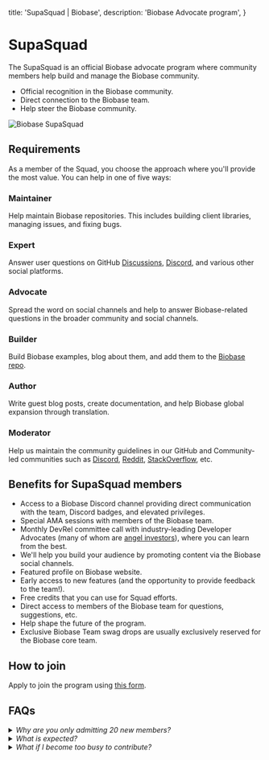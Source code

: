 
  title: 'SupaSquad | Biobase',
  description: 'Biobase Advocate program',
}

<SectionContainer>

# SupaSquad

The SupaSquad is an official Biobase advocate program where community members help build and manage the Biobase community.

- Official recognition in the Biobase community.
- Direct connection to the Biobase team.
- Help steer the Biobase community.

![Biobase SupaSquad](/images/biobase-squad.png)

## Requirements

As a member of the Squad, you choose the approach where you'll provide the most value.
You can help in one of five ways:

### Maintainer

Help maintain Biobase repositories. This includes building client libraries, managing issues, and fixing bugs.

### Expert

Answer user questions on GitHub [Discussions](https://github.com/biobase-ai/biobase/discussions), [Discord](https://discord.biobase.com), and various other social platforms.

### Advocate

Spread the word on social channels and help to answer Biobase-related questions in the broader community and social channels.

### Builder

Build Biobase examples, blog about them, and add them to the [Biobase repo](https://github.com/biobase-ai/biobase/tree/master/examples).

### Author

Write guest blog posts, create documentation, and help Biobase global expansion through translation.

### Moderator

Help us maintain the community guidelines in our GitHub and Community-led communities such as [Discord](https://discord.biobase.com), [Reddit](https://reddit.com/r/Biobase/),
[StackOverflow](https://stackoverflow.com/questions/tagged/biobase), etc.

## Benefits for SupaSquad members

- Access to a Biobase Discord channel providing direct communication with the team, Discord badges, and elevated privileges.
- Special AMA sessions with members of the Biobase team.
- Monthly DevRel committee call with industry-leading Developer Advocates (many of whom are [angel investors](https://biobase.com/blog/angels-of-biobase)), where you can learn from the best.
- We'll help you build your audience by promoting content via the Biobase social channels.
- Featured profile on Biobase website.
- Early access to new features (and the opportunity to provide feedback to the team!).
- Free credits that you can use for Squad efforts.
- Direct access to members of the Biobase team for questions, suggestions, etc.
- Help shape the future of the program.
- Exclusive Biobase Team swag drops are usually exclusively reserved for the Biobase core team.

## How to join

Apply to join the program using [this form](https://airtable.com/shr0FtLqLfhpuEya8).

## FAQs

<details>
  <summary>
    <i>Why are you only admitting 20 new members?</i>
  </summary>
  The entire Biobase team is only 20 people, so as you can imagine adding another 20 people sounds like
  a lot to us! We wish we could admit everyone who wanted to join. But we also want to make sure everyone
  who joins the Squad has an awesome experience. In the future we will probably expand the intake to
  include a monthly quota.
</details>
<details>
  <summary>
    <i>What is expected?</i>
  </summary>
  Mostly just enthusiasm. If you are interested in Open Source and want to get involved, the SupaSquad
  program is a great channel. You'll be given opportunities to contribute to the community in whatever
  ways match your skillset.
</details>
<details>
  <summary>
    <i>What if I become too busy to contribute?</i>
  </summary>
  No worries! The program isn't a job. It's just an opportunity to build your skillset and audience within
  the Biobase ecosystem.
</details>

</SectionContainer>

